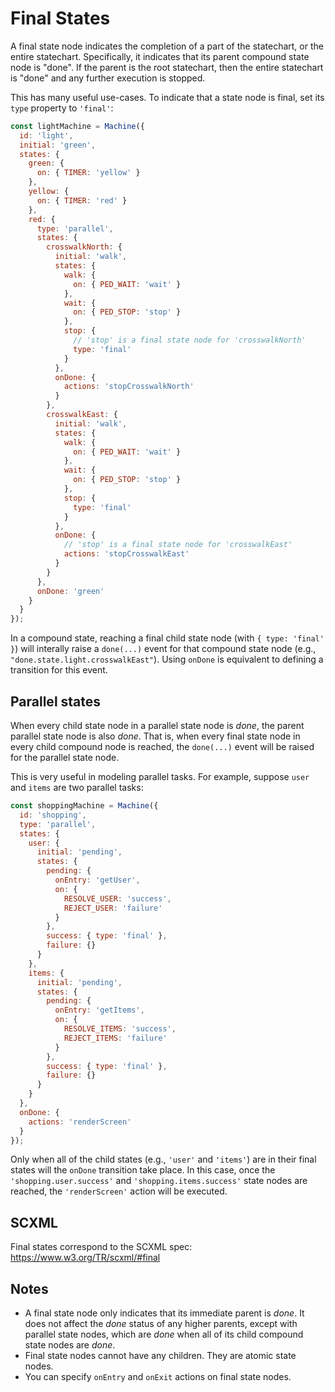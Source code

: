 # Final States

A final state node indicates the completion of a part of the statechart, or the entire statechart. Specifically, it indicates that its parent compound state node is "done". If the parent is the root statechart, then the entire statechart is "done" and any further execution is stopped.

This has many useful use-cases. To indicate that a state node is final, set its `type` property to `'final'`:

```js
const lightMachine = Machine({
  id: 'light',
  initial: 'green',
  states: {
    green: {
      on: { TIMER: 'yellow' }
    },
    yellow: {
      on: { TIMER: 'red' }
    },
    red: {
      type: 'parallel',
      states: {
        crosswalkNorth: {
          initial: 'walk',
          states: {
            walk: {
              on: { PED_WAIT: 'wait' }
            },
            wait: {
              on: { PED_STOP: 'stop' }
            },
            stop: {
              // 'stop' is a final state node for 'crosswalkNorth'
              type: 'final'
            }
          },
          onDone: {
            actions: 'stopCrosswalkNorth'
          }
        },
        crosswalkEast: {
          initial: 'walk',
          states: {
            walk: {
              on: { PED_WAIT: 'wait' }
            },
            wait: {
              on: { PED_STOP: 'stop' }
            },
            stop: {
              type: 'final'
            }
          },
          onDone: {
            // 'stop' is a final state node for 'crosswalkEast'
            actions: 'stopCrosswalkEast'
          }
        }
      },
      onDone: 'green'
    }
  }
});
```

In a compound state, reaching a final child state node (with `{ type: 'final' }`) will interally raise a `done(...)` event for that compound state node (e.g., `"done.state.light.crosswalkEast"`). Using `onDone` is equivalent to defining a transition for this event.

## Parallel states

When every child state node in a parallel state node is _done_, the parent parallel state node is also _done_. That is, when every final state node in every child compound node is reached, the `done(...)` event will be raised for the parallel state node.

This is very useful in modeling parallel tasks. For example, suppose `user` and `items` are two parallel tasks:

```js
const shoppingMachine = Machine({
  id: 'shopping',
  type: 'parallel',
  states: {
    user: {
      initial: 'pending',
      states: {
        pending: {
          onEntry: 'getUser',
          on: {
            RESOLVE_USER: 'success',
            REJECT_USER: 'failure'
          }
        },
        success: { type: 'final' },
        failure: {}
      }
    },
    items: {
      initial: 'pending',
      states: {
        pending: {
          onEntry: 'getItems',
          on: {
            RESOLVE_ITEMS: 'success',
            REJECT_ITEMS: 'failure'
          }
        },
        success: { type: 'final' },
        failure: {}
      }
    }
  },
  onDone: {
    actions: 'renderScreen'
  }
});
```

Only when all of the child states (e.g., `'user'` and `'items'`) are in their final states will the `onDone` transition take place. In this case, once the `'shopping.user.success'` and `'shopping.items.success'` state nodes are reached, the `'renderScreen'` action will be executed.

## SCXML

Final states correspond to the SCXML spec: https://www.w3.org/TR/scxml/#final

## Notes

- A final state node only indicates that its immediate parent is _done_. It does not affect the _done_ status of any higher parents, except with parallel state nodes, which are _done_ when all of its child compound state nodes are _done_.
- Final state nodes cannot have any children. They are atomic state nodes.
- You can specify `onEntry` and `onExit` actions on final state nodes.

